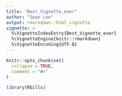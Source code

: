 ```yaml
---
title: "Best_Vignette_ever"
author: "Sean Lee"
output: rmarkdown::html_vignette
vignette: >
  %\VignetteIndexEntry{Best_Vignette_ever}
  %\VignetteEngine{knitr::rmarkdown}
  %\VignetteEncoding{UTF-8}
---
```


```r
knitr::opts_chunk$set(
  collapse = TRUE,
  comment = "#>"
)
```

```r
library(Rbills)
```
